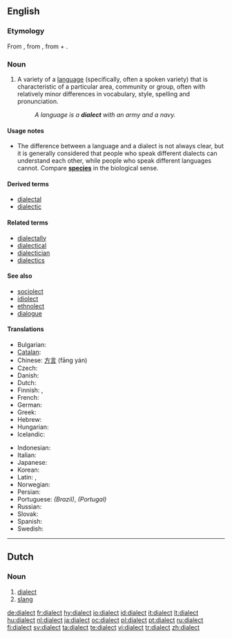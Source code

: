 ==English==
{{wikipedia}}

===Etymology===
From {{etyl|grc}} {{term|διάλεκτος|tr=diálektos||conversation, the language of a country or a place or a nation, the local [[idiom]] which derives from a dominant language|sc=polytonic}}, from {{term|διαλέγομαι|tr=dialégomai||I participate in a [[dialogue]]|sc=polytonic}}, from {{term|διά|tr=diá||inter, through|sc=polytonic}} + {{term|λέγω|tr=légō||I speak|sc=polytonic}}.

===Noun===
{{en-noun}}

# {{linguistics}} A variety of a [[language]] (specifically, often a spoken variety) that is characteristic of a particular area, community or group, often with relatively minor differences in vocabulary, style, spelling and pronunciation.
#: ''A language is a '''dialect''' with an army and a navy.''

====Usage notes====
* The difference between a language and a dialect is not always clear, but it is generally considered that people who speak different dialects can understand each other, while people who speak different languages cannot. Compare '''[[species]]''' in the biological sense.

====Derived terms====
* [[dialectal]]
* [[dialectic]]

====Related terms====
* [[dialectally]]
* [[dialectical]]
* [[dialectician]]
* [[dialectics]]

====See also====
* [[sociolect]]
* [[idiolect]]
* [[ethnolect]]
* [[dialogue]]

====Translations====
{{trans-top|variety of a language}}
* Bulgarian: {{t|bg|диалект|tr=dialekt|m}}
* [[Catalan]]: {{t|ca|dialecte|m}}
* Chinese: [[方言]] (fāng yán)
* Czech: {{t|cs|nářečí|n}}
* Danish: {{t|da|dialekt|c}}
* Dutch: {{t|nl|dialect|n}}
* Finnish: {{t|fi|murre}}, {{t|fi|aluemurre}}
* French: {{t|fr|dialecte|m}}
* German: {{t|de|Dialekt|m}}
* Greek: {{t|el|διάλεκτος|tr=diálektos|f}}
* Hebrew: {{t|he|ניב|tr=niv|m}}
* Hungarian: {{t|hu|nyelvjárás}}
* Icelandic: {{t|is|mállýska|f}}
{{trans-mid}}
* Indonesian: {{t|id|dialek}}
* Italian: {{t|it|dialetto|m}}
* Japanese: {{t|ja|方言|tr=[[ほうげん]], hōgen}}
* Korean: {{t|ko|사투리|tr=saturi}}
* Latin: {{t|la|dialectos|f}}, {{t|la|dialectus|f}}
* Norwegian: {{t|no|dialekt|m}}
* Persian: {{t|fa|لحجه}}
* Portuguese: {{t|pt|dialeto|m}} ''(Brazil)'', {{t|pt|dialecto|m}} ''(Portugal)''
* Russian: {{t|ru|диалект|tr=dialékt|m}}
* Slovak: {{t|sk|nárečie|n}}
* Spanish: {{t|es|dialecto|m}}
* Swedish: {{t|sv|dialekt|c}}
{{trans-bottom}}

----

==Dutch==

===Noun===
{{infl|nl|noun|g=n}}

# [[#English|dialect]]
# [[slang]]

[[de:dialect]]
[[fr:dialect]]
[[hy:dialect]]
[[io:dialect]]
[[id:dialect]]
[[it:dialect]]
[[lt:dialect]]
[[hu:dialect]]
[[nl:dialect]]
[[ja:dialect]]
[[oc:dialect]]
[[pl:dialect]]
[[pt:dialect]]
[[ru:dialect]]
[[fi:dialect]]
[[sv:dialect]]
[[ta:dialect]]
[[te:dialect]]
[[vi:dialect]]
[[tr:dialect]]
[[zh:dialect]]